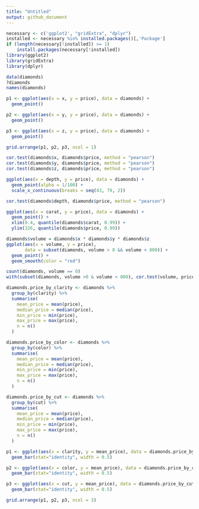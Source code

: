 ```yaml
---
title: "Untitled"
output: github_document
---
```


```r
necessary <- c('ggplot2', "gridExtra", "dplyr")
installed <- necessary %in% installed.packages()[,'Package']
if (length(necessary[!installed]) >= 1)
    install.packages(necessary[!installed])
library(ggplot2)
library(gridExtra)
library(dplyr)
```
```r
data(diamonds)
?diamonds
names(diamonds)

```
```r
p1 <- ggplot(aes(x = x, y = price), data = diamonds) +
  geom_point()

p2 <- ggplot(aes(x = y, y = price), data = diamonds) +
  geom_point()

p3 <- ggplot(aes(x = z, y = price), data = diamonds) +
  geom_point()

grid.arrange(p1, p2, p3, ncol = 1)

cor.test(diamonds$x, diamonds$price, method = "pearson")
cor.test(diamonds$y, diamonds$price, method = "pearson")
cor.test(diamonds$z, diamonds$price, method = "pearson")
```
```r
ggplot(aes(x = depth, y = price), data = diamonds) +
  geom_point(alpha = 1/100) +
  scale_x_continuous(breaks = seq(43, 79, 2))

cor.test(diamonds$depth, diamonds$price, method = "pearson")
```

```r
ggplot(aes(x = carat, y = price), data = diamonds) +
  geom_point() +
  xlim(0.4, quantile(diamonds$carat, 0.99)) +
  ylim(326, quantile(diamonds$price, 0.99))
```
```r
diamonds$volume = diamonds$x * diamonds$y * diamonds$z
ggplot(aes(x = volume, y = price), 
       data = subset(diamonds, volume > 0 && volume < 800)) +
  geom_point() +
  geom_smooth(color = "red")

count(diamonds, volume == 0)
with(subset(diamonds, volume >0 & volume < 800), cor.test(volume, price, method = "pearson"))
```
```r
diamonds.price_by_clarity <- diamonds %>%
  group_by(clarity) %>%
  summarise(
    mean_price = mean(price),
    median_price = median(price),
    min_price = min(price),
    max_price = max(price),
    n = n()
  )

diamonds.price_by_color <- diamonds %>%
  group_by(color) %>%
  summarise(
    mean_price = mean(price),
    median_price = median(price),
    min_price = min(price),
    max_price = max(price),
    n = n()
  )

diamonds.price_by_cut <- diamonds %>%
  group_by(cut) %>%
  summarise(
    mean_price = mean(price),
    median_price = median(price),
    min_price = min(price),
    max_price = max(price),
    n = n()
  )

p1 <- ggplot(aes(x = clarity, y = mean_price), data = diamonds.price_by_clarity) +
  geom_bar(stat="identity", width = 0.5)

p2 <- ggplot(aes(x = color, y = mean_price), data = diamonds.price_by_color) +
  geom_bar(stat="identity", width = 0.5)

p3 <- ggplot(aes(x = cut, y = mean_price), data = diamonds.price_by_cut) +
  geom_bar(stat="identity", width = 0.5)

grid.arrange(p1, p2, p3, ncol = 3)
```

```r
```

```r

```




